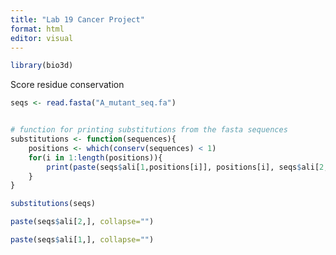 ```yaml
---
title: "Lab 19 Cancer Project"
format: html
editor: visual
---
```


```r
library(bio3d)
```

Score residue conservation

```r
seqs <- read.fasta("A_mutant_seq.fa")


# function for printing substitutions from the fasta sequences
substitutions <- function(sequences){
    positions <- which(conserv(sequences) < 1)
    for(i in 1:length(positions)){
        print(paste(seqs$ali[1,positions[i]], positions[i], seqs$ali[2,positions[i]], sep=""))
    }
}

substitutions(seqs)

```

```r
paste(seqs$ali[2,], collapse="")
```

```r
paste(seqs$ali[1,], collapse="")

```
